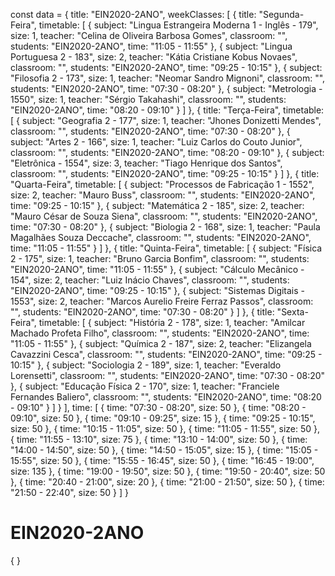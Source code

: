 const data = {
  title: "EIN2020-2ANO",
  weekClasses: [
    {
      title: "Segunda-Feira",
      timetable: [
        {
          subject: "Lingua Estrangeira Moderna 1 - Inglês - 179",
          size: 1,
          teacher: "Celina de Oliveira Barbosa Gomes",
          classroom: "",
          students: "EIN2020-2ANO",
          time: "11:05 - 11:55"
        },
        {
          subject: "Lingua Portuguesa 2 - 183",
          size: 2,
          teacher: "Kátia Cristiane Kobus Novaes",
          classroom: "",
          students: "EIN2020-2ANO",
          time: "09:25 - 10:15"
        },
        {
          subject: "Filosofia 2 - 173",
          size: 1,
          teacher: "Neomar Sandro Mignoni",
          classroom: "",
          students: "EIN2020-2ANO",
          time: "07:30 - 08:20"
        },
        {
          subject: "Metrologia - 1550",
          size: 1,
          teacher: "Sérgio Takahashi",
          classroom: "",
          students: "EIN2020-2ANO",
          time: "08:20 - 09:10"
        }
      ]
    },
    {
      title: "Terça-Feira",
      timetable: [
        {
          subject: "Geografia 2 - 177",
          size: 1,
          teacher: "Jhones Donizetti Mendes",
          classroom: "",
          students: "EIN2020-2ANO",
          time: "07:30 - 08:20"
        },
        {
          subject: "Artes 2 - 166",
          size: 1,
          teacher: "Luiz Carlos do Couto Junior",
          classroom: "",
          students: "EIN2020-2ANO",
          time: "08:20 - 09:10"
        },
        {
          subject: "Eletrônica - 1554",
          size: 3,
          teacher: "Tiago Henrique dos Santos",
          classroom: "",
          students: "EIN2020-2ANO",
          time: "09:25 - 10:15"
        }
      ]
    },
    {
      title: "Quarta-Feira",
      timetable: [
        {
          subject: "Processos de Fabricação 1 - 1552",
          size: 2,
          teacher: "Mauro Buss",
          classroom: "",
          students: "EIN2020-2ANO",
          time: "09:25 - 10:15"
        },
        {
          subject: "Matemática 2 - 185",
          size: 2,
          teacher: "Mauro César de Souza Siena",
          classroom: "",
          students: "EIN2020-2ANO",
          time: "07:30 - 08:20"
        },
        {
          subject: "Biologia 2 - 168",
          size: 1,
          teacher: "Paula Magalhães Souza Deccache",
          classroom: "",
          students: "EIN2020-2ANO",
          time: "11:05 - 11:55"
        }
      ]
    },
    {
      title: "Quinta-Feira",
      timetable: [
        {
          subject: "Física 2 - 175",
          size: 1,
          teacher: "Bruno Garcia Bonfim",
          classroom: "",
          students: "EIN2020-2ANO",
          time: "11:05 - 11:55"
        },
        {
          subject: "Cálculo Mecânico - 154",
          size: 2,
          teacher: "Luiz Inácio Chaves",
          classroom: "",
          students: "EIN2020-2ANO",
          time: "09:25 - 10:15"
        },
        {
          subject: "Sistemas Digitais - 1553",
          size: 2,
          teacher: "Marcos Aurelio Freire Ferraz Passos",
          classroom: "",
          students: "EIN2020-2ANO",
          time: "07:30 - 08:20"
        }
      ]
    },
    {
      title: "Sexta-Feira",
      timetable: [
        {
          subject: "História 2 - 178",
          size: 1,
          teacher: "Amilcar Machado Profeta Filho",
          classroom: "",
          students: "EIN2020-2ANO",
          time: "11:05 - 11:55"
        },
        {
          subject: "Química 2 - 187",
          size: 2,
          teacher: "Elizangela Cavazzini Cesca",
          classroom: "",
          students: "EIN2020-2ANO",
          time: "09:25 - 10:15"
        },
        {
          subject: "Sociologia 2 - 189",
          size: 1,
          teacher: "Everaldo Lorensetti",
          classroom: "",
          students: "EIN2020-2ANO",
          time: "07:30 - 08:20"
        },
        {
          subject: "Educação Física 2 - 170",
          size: 1,
          teacher: "Franciele Fernandes Baliero",
          classroom: "",
          students: "EIN2020-2ANO",
          time: "08:20 - 09:10"
        }
      ]
    }
  ],
  time: [
    {
      time: "07:30 - 08:20",
      size: 50
    },
    {
      time: "08:20 - 09:10",
      size: 50
    },
    {
      time: "09:10 - 09:25",
      size: 15
    },
    {
      time: "09:25 - 10:15",
      size: 50
    },
    {
      time: "10:15 - 11:05",
      size: 50
    },
    {
      time: "11:05 - 11:55",
      size: 50
    },
    {
      time: "11:55 - 13:10",
      size: 75
    },
    {
      time: "13:10 - 14:00",
      size: 50
    },
    {
      time: "14:00 - 14:50",
      size: 50
    },
    {
      time: "14:50 - 15:05",
      size: 15
    },
    {
      time: "15:05 - 15:55",
      size: 50
    },
    {
      time: "15:55 - 16:45",
      size: 50
    },
    {
      time: "16:45 - 19:00",
      size: 135
    },
    {
      time: "19:00 - 19:50",
      size: 50
    },
    {
      time: "19:50 - 20:40",
      size: 50
    },
    {
      time: "20:40 - 21:00",
      size: 20
    },
    {
      time: "21:00 - 21:50",
      size: 50
    },
    {
      time: "21:50 - 22:40",
      size: 50
    }
  ]
}

# EIN2020-2ANO

<div>
    {
        <Grid
            title={data.title} 
            weekClasses={data.weekClasses} 
            time={data.time}
        />
    }
</div>